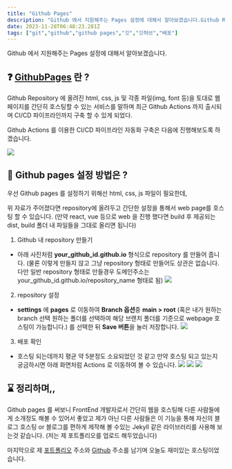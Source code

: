 ```yaml
---
title: "Github Pages"
description: "Github 에서 지원해주는 Pages 설정에 대해서 알아보겠습니다.Github Repository 에 올려진 html, css, js 및 각종 파일(img, font 등)을 토대로 웹페이지를 간단히 호스팅할 수 있는 서비스를 말하며 최근 Github Actions 까"
date: 2023-11-28T06:48:23.281Z
tags: ["git","github","github pages","깃","깃허브","배포"]
---
```

Github 에서 지원해주는 Pages 설정에 대해서 알아보겠습니다.

## ❓ [GithubPages](https://pages.github.com/) 란 ?
Github Repository 에 올려진 html, css, js 및 각종 파일(img, font 등)을 토대로 웹페이지를 간단히 호스팅할 수 있는 서비스를 말하며 최근 Github Actions 까지 출시되며 CI/CD 파이프라인까지 구축 할 수 있게 되었다.

Github Actions 를 이용한 CI/CD 파이프라인 자동화 구축은 다음에 진행해보도록 하겠습니다.

![](/images/afc825ec-e263-4dcb-a0e5-08863ff4347d-image.png)


## 🧱 Github pages 설정 방법은 ?
우선 Github pages 를 설정하기 위해선 html, css, js 파일이 필요한데,

위 자료가 주어졌다면 repository에 올려두고 간단한 설정을 통해서 web page를 호스팅 할 수 있습니다. (만약 react, vue 등으로 web 을 진행 했다면 build 후 제공되는 dist, build 폴더 내 파일들을 그대로 올리면 됩니다)

1. Github 내 repository 만들기
- 아래 사진처럼 **your_github_id.github.io** 형식으로 repository 를 만들어 줍니다. (물론 이렇게 만들지 않고 그냥 repository 형태로 만들어도 상관은 없습니다. 다만 일반 repository 형태로 만들경우 도메인주소는 your_github_id.github.io/repository_name 형태로 됨)
![](/images/13f2c248-241d-4f5a-b0e2-da905bc0e72c-image.png)

2. repository 설정
- **settings** 에 **pages** 로 이동하여 **Branch 옵션**중 **main > root** (혹은 내가 원하는 branch 선택 원하는 폴더를 선택하여 해당 브랜치 폴더를 기준으로 webpage 호스팅이 가능합니다.) 를 선택한 뒤 **Save 버튼**을 눌러 저장합니다.
![](/images/8d075442-fe7a-47e3-9a50-5f454ff83195-image.png)

3. 배포 확인
- 호스팅 되는데까지 평균 약 5분정도 소요되었던 것 같고 만약 호스팅 되고 있는지 궁금하시면 아래 화면처럼 Actions 로 이동하여 볼 수 있습니다.
![](/images/86b7cbd3-f311-444d-8ef3-07fa74b8a73e-image.png)
![](/images/ed49fb90-f71d-4222-825c-1ce06527504f-image.png)
![](/images/9a660c7e-a947-47b9-803e-c4a898155138-image.png)



## ⌛ 정리하며,,
Github pages 를 써보니 FrontEnd 개발자로서 간단히 웹을 호스팅해 다른 사람들에게 소개정도 해볼 수 있어서 좋았고 제가 아닌 다른 사람들은 이 기능을 통해 자신의 블로그 호스팅 or 블로그를 편하게 제작해 볼 수있는 Jekyll 같은 라이브러리를 사용해 보는것 같습니다. (저는 제 포트폴리오를 업로드 해두었습니다)

마지막으로 제 [포트폴리오](https://jaemaning.github.io/) 주소와 [Github](https://github.com/jaemaning) 주소를 남기며 오늘도 재미있는 호스팅이었습니다.
